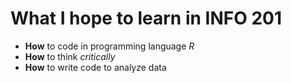 # What I hope to learn in INFO 201
  - **How** to code in programming language *R*
  - **How** to think *critically*
  - **How** to write code to analyze data